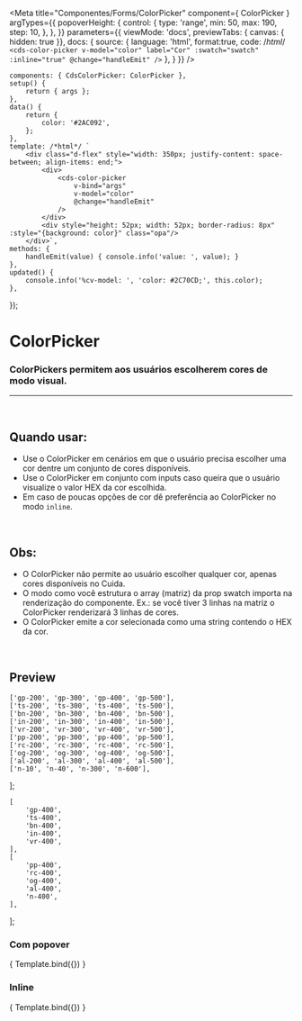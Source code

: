 
<Meta
	title="Componentes/Forms/ColorPicker"
	component={ ColorPicker }
	argTypes={{
		popoverHeight: { 
			control: {
				type: 'range',
				min: 50,
				max: 190,
				step: 10,
			},
		},
	}}
	parameters={{
		viewMode: 'docs',
		previewTabs: { canvas: { hidden: true }},
		docs: {
			source: {
				language: 'html',
				format:true,
				code: /*html*/ 
`<cds-color-picker
	v-model="color"
	label="Cor"
	:swatch="swatch"
	:inline="true"
	@change="handleEmit"
/>`
			},
		}
	}}
/>

	components: { CdsColorPicker: ColorPicker },
	setup() {
		return { args };
	},
	data() {
		return {
			color: '#2AC092',
		};
	},
	template: /*html*/ `
		<div class="d-flex" style="width: 350px; justify-content: space-between; align-items: end;">
			<div>
				<cds-color-picker
					v-bind="args"
					v-model="color"
					@change="handleEmit"
				/>
			</div>
			<div style="height: 52px; width: 52px; border-radius: 8px" :style="{background: color}" class="opa"/>
		</div>`,
	methods: {
		handleEmit(value) { console.info('value: ', value); }
	},
	updated() {
		console.info('%cv-model: ', 'color: #2C70CD;', this.color);
	},
});


# ColorPicker

### ColorPickers permitem aos usuários escolherem cores de modo visual.
---
<br />

## Quando usar:
- Use o ColorPicker em cenários em que o usuário precisa escolher uma cor dentre um conjunto de cores disponíveis.
- Use o ColorPicker em conjunto com inputs caso queira que o usuário visualize o valor HEX da cor escolhida.
- Em caso de poucas opções de cor dê preferência ao ColorPicker no modo `inline`.

<br />

## Obs:
- O ColorPicker não permite ao usuário escolher qualquer cor, apenas cores disponíveis no Cuida.
- O modo como você estrutura o array (matriz) da prop swatch importa na renderização do componente. Ex.: se você tiver 3 linhas na matriz o ColorPicker renderizará 3 linhas de cores.
- O ColorPicker emite a cor selecionada como uma string contendo o HEX da cor.

<br />

## Preview

	['gp-200', 'gp-300', 'gp-400', 'gp-500'],
	['ts-200', 'ts-300', 'ts-400', 'ts-500'],
	['bn-200', 'bn-300', 'bn-400', 'bn-500'],
	['in-200', 'in-300', 'in-400', 'in-500'],
	['vr-200', 'vr-300', 'vr-400', 'vr-500'],
	['pp-200', 'pp-300', 'pp-400', 'pp-500'],
	['rc-200', 'rc-300', 'rc-400', 'rc-500'],
	['og-200', 'og-300', 'og-400', 'og-500'],
	['al-200', 'al-300', 'al-400', 'al-500'],
	['n-10', 'n-40', 'n-300', 'n-600'],
];

	[
		'gp-400',
		'ts-400',
		'bn-400',
		'in-400',
		'vr-400',
	],
	[
		'pp-400',
		'rc-400',
		'og-400',
		'al-400',
		'n-400',
	],
];

### __Com popover__

<Canvas>
	<Story
		name="ColorPicker"
		args={{
			swatch: swatch2,
		}}
	>
		{ Template.bind({}) }
	</Story>
</Canvas>

### __Inline__

<Canvas>
	<Story
		name="ColorPicker2"
		args={{
			swatch: swatch,
			inline: true,
			label: "Cor",
		}}
	>
		{ Template.bind({}) }
	</Story>
</Canvas>

<ArgsTable story="ColorPicker2" />
